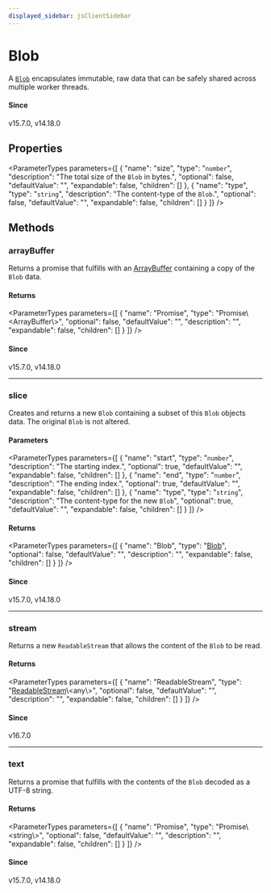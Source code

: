 ```yaml
---
displayed_sidebar: jsClientSidebar
---
```



# Blob

A [`Blob`](https://developer.mozilla.org/en-US/docs/Web/API/Blob) encapsulates immutable, raw data that can be safely shared across
multiple worker threads.

#### Since

v15.7.0, v14.18.0

## Properties

<ParameterTypes parameters={[
  {
    "name": "size",
    "type": "`number`",
    "description": "The total size of the `Blob` in bytes.",
    "optional": false,
    "defaultValue": "",
    "expandable": false,
    "children": []
  },
  {
    "name": "type",
    "type": "`string`",
    "description": "The content-type of the `Blob`.",
    "optional": false,
    "defaultValue": "",
    "expandable": false,
    "children": []
  }
]} />

## Methods

### arrayBuffer

Returns a promise that fulfills with an [ArrayBuffer](https://developer.mozilla.org/en-US/docs/Web/JavaScript/Reference/Global\_Objects/ArrayBuffer) containing a copy of
the `Blob` data.

#### Returns

<ParameterTypes parameters={[
  {
    "name": "Promise",
    "type": "Promise\\&#60;ArrayBuffer\\&#62;",
    "optional": false,
    "defaultValue": "",
    "description": "",
    "expandable": false,
    "children": []
  }
]} />

#### Since

v15.7.0, v14.18.0

___

### slice

Creates and returns a new `Blob` containing a subset of this `Blob` objects
data. The original `Blob` is not altered.

#### Parameters

<ParameterTypes parameters={[
  {
    "name": "start",
    "type": "`number`",
    "description": "The starting index.",
    "optional": true,
    "defaultValue": "",
    "expandable": false,
    "children": []
  },
  {
    "name": "end",
    "type": "`number`",
    "description": "The ending index.",
    "optional": true,
    "defaultValue": "",
    "expandable": false,
    "children": []
  },
  {
    "name": "type",
    "type": "`string`",
    "description": "The content-type for the new `Blob`",
    "optional": true,
    "defaultValue": "",
    "expandable": false,
    "children": []
  }
]} />

#### Returns

<ParameterTypes parameters={[
  {
    "name": "Blob",
    "type": "[Blob](internal.Blob.mdx)",
    "optional": false,
    "defaultValue": "",
    "description": "",
    "expandable": false,
    "children": []
  }
]} />

#### Since

v15.7.0, v14.18.0

___

### stream

Returns a new `ReadableStream` that allows the content of the `Blob` to be read.

#### Returns

<ParameterTypes parameters={[
  {
    "name": "ReadableStream",
    "type": "[ReadableStream](../../modules/internal.mdx#readablestream-1)\\&#60;any\\&#62;",
    "optional": false,
    "defaultValue": "",
    "description": "",
    "expandable": false,
    "children": []
  }
]} />

#### Since

v16.7.0

___

### text

Returns a promise that fulfills with the contents of the `Blob` decoded as a
UTF-8 string.

#### Returns

<ParameterTypes parameters={[
  {
    "name": "Promise",
    "type": "Promise\\&#60;string\\&#62;",
    "optional": false,
    "defaultValue": "",
    "description": "",
    "expandable": false,
    "children": []
  }
]} />

#### Since

v15.7.0, v14.18.0

